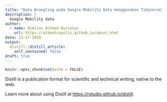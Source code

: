 ```yaml
---
title: "Data Wrangling pada Google Mobility Data menggunakan Tidyverse"
description: |
  Google Mobility data
author:
  - name: Aldilas Achmad Nursetyo
    url: https://aldeetropolis.github.io/about.html
date: 12-17-2020
output:
  distill::distill_article:
    self_contained: false
draft: true
---
```



```r
knitr::opts_chunk$set(echo = FALSE)
```

Distill is a publication format for scientific and technical writing, native to the web.

Learn more about using Distill at <https://rstudio.github.io/distill>.


